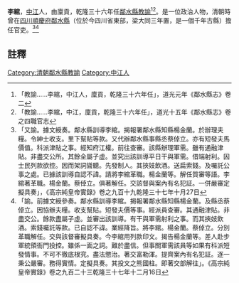 {{明清人物信息框
| 姓名 =李綰
| 最高職務 = [[四川|四川]][[鄰水縣|鄰水縣]][[教諭|教諭]]
| 國家 = 大清
| 籍貫 = [[中江|中江]]
| 字號 =
| 出生日期 = ？年？月？日
| 逝世日期 = ？年？月？日
| 墓葬 = 
| 配偶 =  
| 親屬 = 曾祖、祖、父，母
| 出身 =廩貢 
| 著作 =  
*
}}
'''李綰'''{{BD|？年||？年||}}，[[中江|中江]]人，由廩貢，乾隆三十六年任[[鄰水縣|鄰水縣]][[教諭|教諭]]<ref>「教諭……李綰，中江人，廩貢，乾隆三十六年任」，道光元年《鄰水縣志》卷二</ref><ref>「教諭……李綰，中江，廩貢，乾隆三十六年任」，道光十五年《鄰水縣志》卷之四職官志</ref>。是一位政治人物，清朝時曾在[[四川|四川]][[順慶府|順慶府]][[鄰水縣|鄰水縣]]（位於今四川省東部，梁大同三年置，是一個千年古縣）擔任官吏。<ref>「又諭。據文綬奏。鄰水縣訓導李綰。揭報署鄰水縣知縣楊金蘭。於辦理夫糧。令紳士收支。里下幫貼等款。又代辦鄰水縣事縣丞蔡倬立。亦有短發夫馬價值。科派津貼之事。經知府江權。前往查審。該縣辦理軍需。雖有通融津貼。非盡交公所。其餘全屬子虛。並究出該訓導平日干與軍需。借端射利。因士民列款欲控。因而架詞聳聽。先發制人。其挾妓飲酒。送扁索錢。及囑託公事之處。已據該訓導自認不諱。請將李綰革職。楊金蘭等。解任質審等語。李綰著革職。楊金蘭。蔡倬立。俱著解任。交該督與案內有名犯証。一併嚴審定擬具奏」，《高宗純皇帝實錄》卷之九百十九乾隆三十七年十月27日</ref><ref>「諭。前據文綬參奏。鄰水縣訓導李綰。揭報署鄰水縣知縣楊金蘭。及縣丞蔡倬立。因協辦夫糧。收支幫貼。短發夫價等事。經派員查審。其通融津貼。非盡交公。餘款盡屬子虛。並審出該訓導。有干與軍需射利之事。而其挾妓飲酒。索錢囑託等款。已自認不諱。業經降旨。將李綰。楊金蘭。蔡倬立。分別革職解任。交與該督審擬具奏。今李綰用列款印文。揭告楊金蘭等。差人赴步軍統領衙門投控。雖係一面之詞。難於盡信。但事關軍需該員等如果有科派短發情事。不可不徹底根究。盡法懲治。著交富勒渾。提齊案內有名犯証。逐一秉公嚴審。務得實情。定擬具奏。其投文之熊國柱。即著交部解往」。《高宗純皇帝實錄》卷之九百二十三乾隆三十七年十二月16日</ref>
==註釋==
{{reflist}}
{{清朝人物小作品}}
[[Category:清朝鄰水縣教諭|Category:清朝鄰水縣教諭]]
[[Category:中江人|Category:中江人]]
